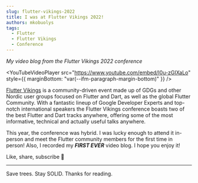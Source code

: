 ```yaml
---
slug: flutter-vikings-2022
title: I was at Flutter Vikings 2022!
authors: mkobuolys
tags:
  - Flutter
  - Flutter Vikings
  - Conference
---
```



_My video blog from the Flutter Vikings 2022 conference_

<YouTubeVideoPlayer
  src="https://www.youtube.com/embed/I0u-zGIXaLo"
  style={{ marginBottom: "var(--ifm-paragraph-margin-bottom)" }}
/>

<!--truncate-->

[Flutter Vikings](https://fluttervikings.com/) is a community-driven event made up of GDGs and other Nordic user groups focused on Flutter and Dart, as well as the global Flutter Community. With a fantastic lineup of Google Developer Experts and top-notch international speakers the Flutter Vikings conference boasts two of the best Flutter and Dart tracks anywhere, offering some of the most informative, technical and actually useful talks anywhere.

This year, the conference was hybrid. I was lucky enough to attend it in-person and meet the Flutter community members for the first time in person! Also, I recorded my **_FIRST EVER_** video blog. I hope you enjoy it!

Like, share, subscribe 💙

---

Save trees. Stay SOLID. Thanks for reading.
